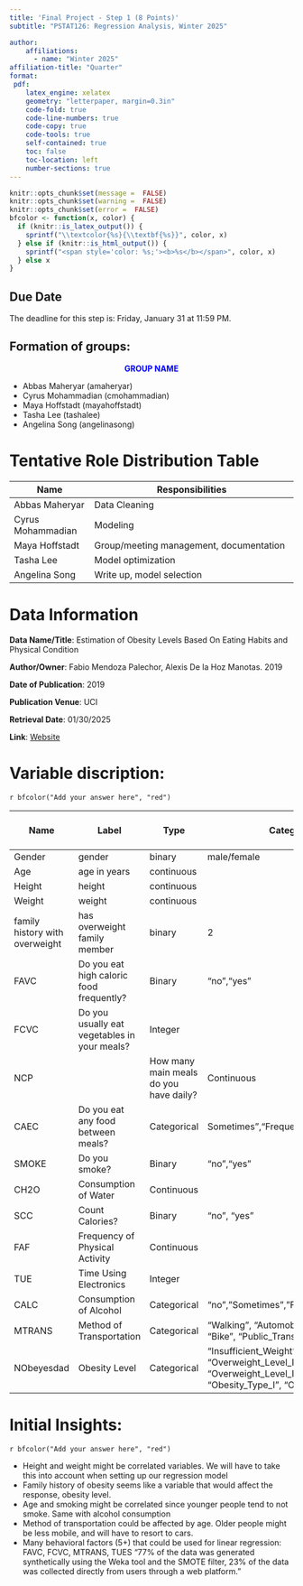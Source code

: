 ```yaml
---
title: 'Final Project - Step 1 (8 Points)'
subtitle: "PSTAT126: Regression Analysis, Winter 2025" 

author:
    affiliations:
      - name: "Winter 2025"
affiliation-title: "Quarter"
format: 
 pdf: 
    latex_engine: xelatex
    geometry: "letterpaper, margin=0.3in"
    code-fold: true
    code-line-numbers: true
    code-copy: true
    code-tools: true
    self-contained: true
    toc: false
    toc-location: left
    number-sections: true
---
```

```r
knitr::opts_chunk$set(message =  FALSE)
knitr::opts_chunk$set(warning =  FALSE)
knitr::opts_chunk$set(error =  FALSE)
bfcolor <- function(x, color) {
  if (knitr::is_latex_output()) {
    sprintf("\\textcolor{%s}{\\textbf{%s}}", color, x)
  } else if (knitr::is_html_output()) {
    sprintf("<span style='color: %s;'><b>%s</b></span>", color, x)
  } else x
}
```

:::{.callout-caution}
# Due Date
The deadline for this step is: Friday, January 31 at 11:59 PM.
:::

:::callout
# Formation of groups:
<div style="text-align: center">
<span style="color: blue;"> **GROUP NAME **</span> 
</div>

- Abbas Maheryar    (amaheryar)
- Cyrus Mohammadian    (cmohammadian)
- Maya Hoffstadt    (mayahoffstadt)
- Tasha Lee    (tashalee)
- Angelina Song    (angelinasong)
:::

 



# Tentative Role Distribution Table

| Name                 | Responsibilities                                           |
|-----------------------|-----------------------------------------------------------|
 |Abbas Maheryar |Data Cleaning|
 |Cyrus Mohammadian |Modeling|
 |Maya Hoffstadt |Group/meeting management, documentation|
 |Tasha Lee |Model optimization|
 |Angelina Song |Write up, model selection|

# Data Information

  **Data Name/Title**: Estimation of Obesity Levels Based On Eating Habits and Physical Condition 
  
  **Author/Owner**: Fabio Mendoza Palechor, Alexis De la Hoz Manotas. 2019
  
  **Date of Publication**: 2019
  
  **Publication Venue**: UCI
  
  **Retrieval Date**: 01/30/2025
 
  **Link**: [Website](https://archive.ics.uci.edu/dataset/544/estimation+of+obesity+levels+based+on+eating+habits+and+physical+condition)


# Variable discription:
`r bfcolor("Add your answer here", "red")` \

|Name | Label | Type | Categories | No. of valid obs.|
|----- |----------------------------| ------ | -------------------------- | ----------|
|Gender | gender	| binary	| male/female	|   2111	|
|Age | age in years	| continuous	| 	|  2111 	|
|Height | height	| continuous	| 	|   2111	|
|Weight | weight	| continuous	| 	|   2111	|
|family history with overweight | has overweight family member	| binary	|2 	|   2111	|
|FAVC | Do you eat high caloric food frequently?	| Binary| “no”,“yes”|   2111|
|FCVC | Do you usually eat vegetables in your meals?| Integer| |   2111	|
|NCP | 	| How many main meals do you have daily?	| Continuous	| 2111|
|CAEC | Do you eat any food between meals?| Categorical	| Sometimes”,"Frequently","Always","no"|   2111|
|SMOKE | Do you smoke?| Binary| “no”,“yes”|   2111|
|CH2O | Consumption of Water| Continuous	| 	|   2111	|
|SCC |  Count Calories?	| Binary	| “no”, “yes”  	|2111|
|FAF | Frequency of Physical Activity	 	| Continuous 	| 	| 2111  	|
|TUE | Time Using Electronics		| Integer	| 	| 2111  	|
|CALC | Consumption of Alcohol	 	| Categorical	| “no”,”Sometimes”,”Frequently”,”Always”	| 2111  	|
|MTRANS | Method of Transportation 	| Categorical	| “Walking”, “Automobile”, “Motorbike”, “Bike”, “Public_Transportation”	| 2111  	|
|NObeyesdad | Obesity Level			| Categorical	| “Insufficient_Weight”, “Normal_Weight”, “Overweight_Level_I”, “Overweight_Level_II”, “Obesity_Type_I”, “Obesity_Type_II”	| 2111  	|



# Initial Insights:
`r bfcolor("Add your answer here", "red")` \

- Height and weight might be correlated variables. We will have to take this into account when setting up our regression model
- Family history of obesity seems like a variable that would affect the response, obesity level.
- Age and smoking might be correlated since younger people tend to not smoke. Same with alcohol consumption
- Method of transportation could be affected by age. Older people might be less mobile, and will have to resort to cars.
- Many behavioral factors (5+) that could be used for linear regression: FAVC, FCVC, MTRANS, TUES 
“77% of the data was generated synthetically using the Weka tool and the SMOTE filter, 23% of the data was collected directly from users through a web platform.”
